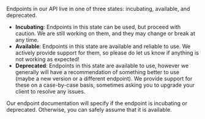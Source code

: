 Endpoints in our API live in one of three states: incubating, available, and deprecated.

- **Incubating**: Endpoints in this state can be used, but proceed with caution. We are still working on them, and
  they may change or break at any time.
- **Available**: Endpoints in this state are available and reliable to use. We actively provide support for them, so
  please do let us know if anything is not working as expected!
- **Deprecated**: Endpoints in this state are available to use, however we generally will have a recommendation of
  something better to use (maybe a new version or a different endpoint). We provide support for these on a case-by-case
  basis, sometimes asking you to upgrade your client to resolve any issues.

Our endpoint documentation will specify if the endpoint is incubating or deprecated. Otherwise, you can safely assume
that it is available.
